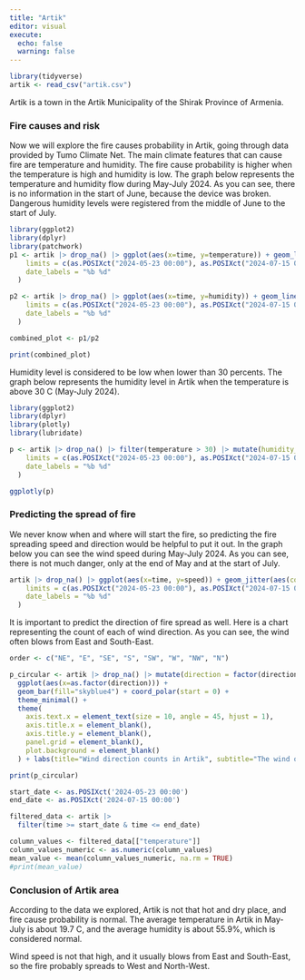 ```yaml
---
title: "Artik"
editor: visual
execute:
  echo: false
  warning: false
---
```


```r
library(tidyverse)
artik <- read_csv("artik.csv")
```

Artik is a town in the Artik Municipality of the Shirak Province of Armenia.

### Fire causes and risk

Now we will explore the fire causes probability in Artik, going through data provided by Tumo Climate Net. The main climate features that can cause fire are temperature and humidity. The fire cause probability is higher when the temperature is high and humidity is low. The graph below represents the temperature and humidity flow during May-July 2024. As you can see, there is no information in the start of June, because the device was broken. Dangerous humidity levels were registered from the middle of June to the start of July.

```r
library(ggplot2)
library(dplyr)
library(patchwork)
p1 <- artik |> drop_na() |> ggplot(aes(x=time, y=temperature)) + geom_line(color="darkblue") + geom_smooth(color="white") + theme_minimal() + labs(subtitle="Dangerous humidity levels were registered from the middle of June to the start of July", x=NULL, y="Temperatue", title="Temperature and Humidity in Artik") + scale_x_datetime(
    limits = c(as.POSIXct("2024-05-23 00:00"), as.POSIXct("2024-07-15 00:00")),
    date_labels = "%b %d"
  )

p2 <- artik |> drop_na() |> ggplot(aes(x=time, y=humidity)) + geom_line(aes(color=if_else(humidity<30,"too_low", "normal")))+ scale_color_manual(values = c("too_low"="red", normal="orange"), guide="none") + theme_minimal() + labs(x="Time", y="Humidity") + scale_x_datetime(
    limits = c(as.POSIXct("2024-05-23 00:00"), as.POSIXct("2024-07-15 00:00")),
    date_labels = "%b %d"
  )

combined_plot <- p1/p2

print(combined_plot)
```

Humidity level is considered to be low when lower than 30 percents. The graph below represents the humidity level in Artik when the temperature is above 30 C (May-July 2024).

```r
library(ggplot2)
library(dplyr)
library(plotly)
library(lubridate)

p <- artik |> drop_na() |> filter(temperature > 30) |> mutate(humidity_level = factor(if_else(humidity < 30, "Too low", "Normal"))) |> ggplot(aes(x = time, y = temperature, alpha = 0.5)) + geom_point(aes(color = humidity_level)) + scale_color_manual(values = c("Too low" = "firebrick1", "Normal" = "steelblue1")) + theme_bw() + labs(title="Humidity level in Artik", subtitle="Humidity levels are lower than normal", color = "Humidity level", x = "Time", y = "Temperature") + scale_alpha_continuous(guide = "none") + scale_x_datetime(
    limits = c(as.POSIXct("2024-05-23 00:00"), as.POSIXct("2024-07-15 00:00")),
    date_labels = "%b %d"
  )

ggplotly(p)

```

### Predicting the spread of fire

We never know when and where will start the fire, so predicting the fire spreading speed and direction would be helpful to put it out. In the graph below you can see the wind speed during May-July 2024. As you can see, there is not much danger, only at the end of May and at the start of July.

```r
artik |> drop_na() |> ggplot(aes(x=time, y=speed)) + geom_jitter(aes(color=if_else(speed<15,"normal", "too_high"), alpha=0.5))+ scale_color_manual(values = c("normal"="black", too_high="darkred"), labels=c("normal"="Normal Speed", "too_high"="High Speed")) + scale_alpha_continuous(guide = "none") + geom_smooth(color="white") + theme_minimal() + labs(title="Wind speed in Artik", x ="Time", y="Speed", color="Wind speed") + scale_x_datetime(
    limits = c(as.POSIXct("2024-05-23 00:00"), as.POSIXct("2024-07-15 00:00")),
    date_labels = "%b %d"
  )
```

It is important to predict the direction of fire spread as well. Here is a chart representing the count of each of wind direction. As you can see, the wind often blows from East and South-East.

```r
order <- c("NE", "E", "SE", "S", "SW", "W", "NW", "N")

p_circular <- artik |> drop_na() |> mutate(direction = factor(direction, levels = order)) |>
  ggplot(aes(x=as.factor(direction))) + 
  geom_bar(fill="skyblue4") + coord_polar(start = 0) +
  theme_minimal() +
  theme(
    axis.text.x = element_text(size = 10, angle = 45, hjust = 1),
    axis.title.x = element_blank(),  
    axis.title.y = element_blank(), 
    panel.grid = element_blank(),
    plot.background = element_blank()
  ) + labs(title="Wind direction counts in Artik", subtitle="The wind often blows from East and South-East")

print(p_circular) 

start_date <- as.POSIXct('2024-05-23 00:00')
end_date <- as.POSIXct('2024-07-15 00:00')

filtered_data <- artik |>
  filter(time >= start_date & time <= end_date)

column_values <- filtered_data[["temperature"]]
column_values_numeric <- as.numeric(column_values)
mean_value <- mean(column_values_numeric, na.rm = TRUE)
#print(mean_value)
```

### Conclusion of Artik area

According to the data we explored, Artik is not that hot and dry place, and fire cause probability is normal. The average temperature in Artik in May-July is about 19.7 C, and the average humidity is about 55.9%, which is considered normal.

Wind speed is not that high, and it usually blows from East and South-East, so the fire probably spreads to West and North-West.
